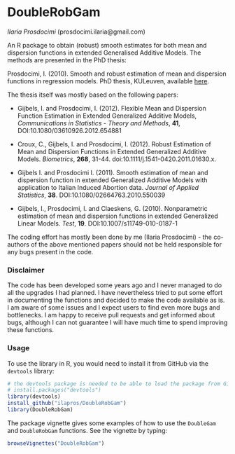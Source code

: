 # DoubleRobGam
*Ilaria Prosdocimi*   (prosdocimi.ilaria@gmail.com) 

An R package to obtain (robust) smooth estimates for both mean and dispersion functions in extended Generalised Additive Models. The methods are presented in the PhD thesis:

Prosdocimi, I. (2010). Smooth and robust estimation of mean and dispersion functions in regression models. PhD thesis, KULeuven, available [here](https://lirias.kuleuven.be/handle/123456789/280610).


The thesis itself was mostly based on the following papers: 

* Gijbels, I. and Prosdocimi, I. (2012). Flexible Mean and Dispersion Function Estimation in Extended Generalized Additive Models, *Communications in Statistics - Theory and Methods*, **41**, DOI:10.1080/03610926.2012.654881

* Croux, C., Gijbels, I. and Prosdocimi, I. (2012).  Robust Estimation of Mean and Dispersion Functions in Extended Generalized Additive Models. *Biometrics*, **268**, 31-44. doi:10.1111/j.1541-0420.2011.01630.x.

* Gijbels I. and  Prosdocimi I. (2011). Smooth estimation of mean and dispersion function in extended Generalized Additive Models with application to Italian Induced Abortion data. *Journal of Applied Statistics*, **38**. DOI:10.1080/02664763.2010.550039

* Gijbels, I., Prosdocimi, I. and  Claeskens, G. (2010). Nonparametric estimation of mean and dispersion functions in extended Generalized Linear Models. *Test*, **19**. DOI:10.1007/s11749-010-0187-1

The coding effort has mostly been done by me (Ilaria Prosdocimi) - the co-authors of the above mentioned papers should not be held responsible for any bugs present in the code. 


### Disclaimer 
The code has been developed some years ago and I never managed to do all the upgrades I had planned. I have nevertheless tried to put some effort in documenting the functions and decided to make the code available as is. I am aware of some issues and I expect users to find even more bugs and bottlenecks. I am happy to receive pull requests and get informed about bugs, although I can not guarantee I will have much time to spend improving these functions. 

### Usage 
To use the library in R, you would need to install it from GitHub via the `devtools` library: 

```r
# the devtools package is needed to be able to load the package from GitHub
# install.packages("devtools")
library(devtools)
install_github("ilapros/DoubleRobGam")
library(DoubleRobGam)
``` 

The package vignette gives some examples of how to use the `DoubleGam` and `DoubleRobGam` functions. See the vignette by typing:

```r
browseVignettes("DoubleRobGam")
``` 

